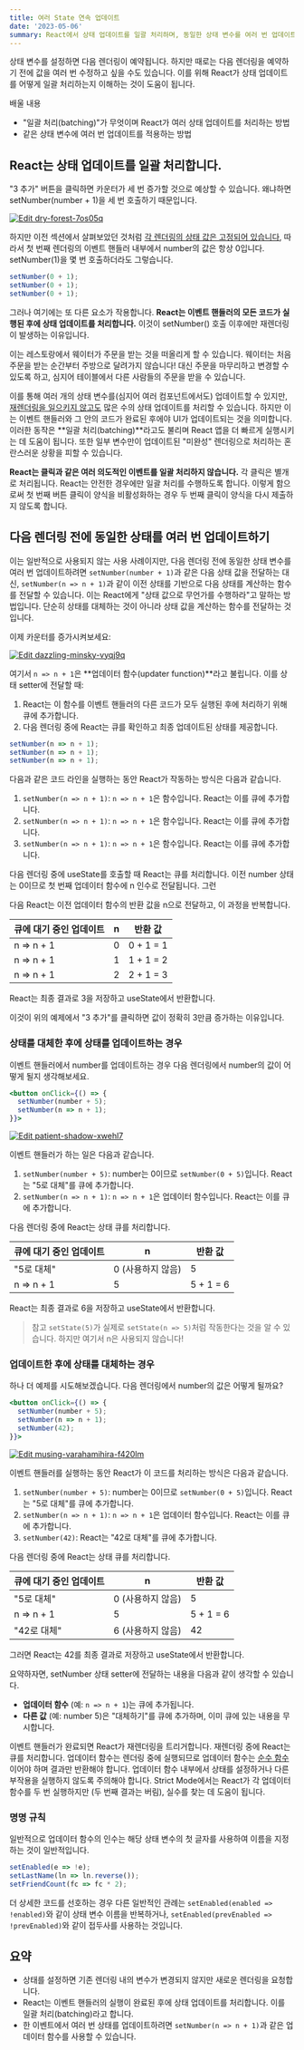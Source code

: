 ```yaml
---
title: 여러 State 연속 업데이트
date: '2023-05-06'
summary: React에서 상태 업데이트를 일괄 처리하며, 동일한 상태 변수를 여러 번 업데이트하려면 업데이터 함수를 사용하는 방법을 이해합니다.
---
```


<TOCInline toc={props.toc} asDisclosure />


상태 변수를 설정하면 다음 렌더링이 예약됩니다. 하지만 때로는 다음 렌더링을 예약하기 전에 값을 여러 번 수정하고 싶을 수도 있습니다. 이를 위해 React가 상태 업데이트를 어떻게 일괄 처리하는지 이해하는 것이 도움이 됩니다.

배울 내용

- "일괄 처리(batching)"가 무엇이며 React가 여러 상태 업데이트를 처리하는 방법
- 같은 상태 변수에 여러 번 업데이트를 적용하는 방법

## React는 상태 업데이트를 일괄 처리합니다.

"3 추가" 버튼을 클릭하면 카운터가 세 번 증가할 것으로 예상할 수 있습니다. 왜냐하면 setNumber(number + 1)을 세 번 호출하기 때문입니다.

[![Edit dry-forest-7os05q](https://codesandbox.io/static/img/play-codesandbox.svg)](https://codesandbox.io/s/dry-forest-7os05q?autoresize=1&fontsize=14&hidenavigation=1&theme=dark)



하지만 이전 섹션에서 살펴보았던 것처럼 [각 렌더링의 상태 값은 고정되어 있습니다](https://react.dev/learn/state-as-a-snapshot#rendering-takes-a-snapshot-in-time), 따라서 첫 번째 렌더링의 이벤트 핸들러 내부에서 number의 값은 항상 0입니다. setNumber(1)을 몇 번 호출하더라도 그렇습니다.

```jsx
setNumber(0 + 1);
setNumber(0 + 1);
setNumber(0 + 1);
```

그러나 여기에는 또 다른 요소가 작용합니다. **React는 이벤트 핸들러의 모든 코드가 실행된 후에 상태 업데이트를 처리합니다.** 이것이 setNumber() 호출 이후에만 재렌더링이 발생하는 이유입니다.

이는 레스토랑에서 웨이터가 주문을 받는 것을 떠올리게 할 수 있습니다. 웨이터는 처음 주문을 받는 순간부터 주방으로 달려가지 않습니다! 대신 주문을 마무리하고 변경할 수 있도록 하고, 심지어 테이블에서 다른 사람들의 주문을 받을 수 있습니다.

이를 통해 여러 개의 상태 변수를(심지어 여러 컴포넌트에서도) 업데이트할 수 있지만, [재렌더링을 일으키지 않고도](https://react.dev/learn/render-and-commit#re-renders-when-state-updates) 많은 수의 상태 업데이트를 처리할 수 있습니다. 하지만 이는 이벤트 핸들러와 그 안의 코드가 완료된 후에야 UI가 업데이트되는 것을 의미합니다. 이러한 동작은 **일괄 처리(batching)**라고도 불리며 React 앱을 더 빠르게 실행시키는 데 도움이 됩니다. 또한 일부 변수만이 업데이트된 "미완성" 렌더링으로 처리하는 혼란스러운 상황을 피할 수 있습니다.

**React는 클릭과 같은 여러 의도적인 이벤트를 일괄 처리하지 않습니다.** 각 클릭은 별개로 처리됩니다. React는 안전한 경우에만 일괄 처리를 수행하도록 합니다. 이렇게 함으로써 첫 번째 버튼 클릭이 양식을 비활성화하는 경우 두 번째 클릭이 양식을 다시 제출하지 않도록 합니다.

## 다음 렌더링 전에 동일한 상태를 여러 번 업데이트하기

이는 일반적으로 사용되지 않는 사용 사례이지만, 다음 렌더링 전에 동일한 상태 변수를 여러 번 업데이트하려면 `setNumber(number + 1)`과 같은 다음 상태 값을 전달하는 대신, `setNumber(n => n + 1)`과 같이 이전 상태를 기반으로 다음 상태를 계산하는 함수를 전달할 수 있습니다. 이는 React에게 "상태 값으로 무언가를 수행하라"고 말하는 방법입니다. 단순히 상태를 대체하는 것이 아니라 상태 값을 계산하는 함수를 전달하는 것입니다.

이제 카운터를 증가시켜보세요:

[![Edit dazzling-minsky-vyqj9q](https://codesandbox.io/static/img/play-codesandbox.svg)](https://codesandbox.io/s/dazzling-minsky-vyqj9q?autoresize=1&fontsize=14&hidenavigation=1&theme=dark)



여기서 `n => n + 1`은 **업데이터 함수(updater function)**라고 불립니다. 이를 상태 setter에 전달할 때:

1.  React는 이 함수를 이벤트 핸들러의 다른 코드가 모두 실행된 후에 처리하기 위해 큐에 추가합니다.
2.  다음 렌더링 중에 React는 큐를 확인하고 최종 업데이트된 상태를 제공합니다.

```jsx
setNumber(n => n + 1);
setNumber(n => n + 1);
setNumber(n => n + 1);
```

다음과 같은 코드 라인을 실행하는 동안 React가 작동하는 방식은 다음과 같습니다.

1.  `setNumber(n => n + 1)`: `n => n + 1`은 함수입니다. React는 이를 큐에 추가합니다.
2.  `setNumber(n => n + 1)`: `n => n + 1`은 함수입니다. React는 이를 큐에 추가합니다.
3.  `setNumber(n => n + 1)`: `n => n + 1`은 함수입니다. React는 이를 큐에 추가합니다.

다음 렌더링 중에 useState를 호출할 때 React는 큐를 처리합니다. 이전 number 상태는 0이므로 첫 번째 업데이터 함수에 n 인수로 전달됩니다. 그런

 다음 React는 이전 업데이터 함수의 반환 값을 n으로 전달하고, 이 과정을 반복합니다.

| 큐에 대기 중인 업데이트 | n | 반환 값 |
| --- | --- | --- |
| n => n + 1 | 0 | 0 + 1 = 1 |
| n => n + 1 | 1 | 1 + 1 = 2 |
| n => n + 1 | 2 | 2 + 1 = 3 |

React는 최종 결과로 3을 저장하고 useState에서 반환합니다.

이것이 위의 예제에서 "3 추가"를 클릭하면 값이 정확히 3만큼 증가하는 이유입니다.

### 상태를 대체한 후에 상태를 업데이트하는 경우

이벤트 핸들러에서 number를 업데이트하는 경우 다음 렌더링에서 number의 값이 어떻게 될지 생각해보세요.

```jsx
<button onClick={() => {
  setNumber(number + 5);
  setNumber(n => n + 1);
}}>
```

[![Edit patient-shadow-xwehl7](https://codesandbox.io/static/img/play-codesandbox.svg)](https://codesandbox.io/s/patient-shadow-xwehl7?autoresize=1&fontsize=14&hidenavigation=1&theme=dark)


이벤트 핸들러가 하는 일은 다음과 같습니다.

1.  `setNumber(number + 5)`: number는 0이므로 `setNumber(0 + 5)`입니다. React는 "5로 대체"를 큐에 추가합니다.
2.  `setNumber(n => n + 1)`: `n => n + 1`은 업데이터 함수입니다. React는 이를 큐에 추가합니다.

다음 렌더링 중에 React는 상태 큐를 처리합니다.

| 큐에 대기 중인 업데이트 | n | 반환 값 |
| --- | --- | --- |
| "5로 대체" | 0 (사용하지 않음) | 5 |
| n => n + 1 | 5 | 5 + 1 = 6 |

React는 최종 결과로 6을 저장하고 useState에서 반환합니다.

> 참고 
`setState(5)`가 실제로 `setState(n => 5)`처럼 작동한다는 것을 알 수 있습니다. 하지만 여기서 n은 사용되지 않습니다!

### 업데이트한 후에 상태를 대체하는 경우

하나 더 예제를 시도해보겠습니다. 다음 렌더링에서 number의 값은 어떻게 될까요?

```jsx
<button onClick={() => {
  setNumber(number + 5);
  setNumber(n => n + 1);
  setNumber(42);
}}>
```
[![Edit musing-varahamihira-f420lm](https://codesandbox.io/static/img/play-codesandbox.svg)](https://codesandbox.io/s/musing-varahamihira-f420lm?autoresize=1&fontsize=14&hidenavigation=1&theme=dark)


이벤트 핸들러를 실행하는 동안 React가 이 코드를 처리하는 방식은 다음과 같습니다.

1.  `setNumber(number + 5)`: number는 0이므로 `setNumber(0 + 5)`입니다. React는 "5로 대체"를 큐에 추가합니다.
2.  `setNumber(n => n + 1)`: `n => n + 1`은 업데이터 함수입니다. React는 이를 큐에 추가합니다.
3.  `setNumber(42)`: React는 "42로 대체"를 큐에 추가합니다.

다음 렌더링 중에 React는 상태 큐를 처리합니다.

| 큐에 대기 중인 업데이트 | n | 반환 값 |
| --- | --- | --- |
| "5로 대체" | 0 (사용하지 않음) | 5 |
| n => n + 1 | 5 | 5 + 1 = 6 |
| "42로 대체" | 6 (사용하지 않음) | 42 |

그러면 React는 42를 최종 결과로 저장하고 useState에서 반환합니다.

요약하자면, setNumber 상태 setter에 전달하는 내용을 다음과 같이 생각할 수 있습니다.

- **업데이터 함수** (예: `n => n + 1`)는 큐에 추가됩니다.
- **다른 값** (예: number 5)은 "대체하기"를 큐에 추가하며, 이미 큐에 있는 내용을 무시합니다.

이벤트 핸들러가 완료되면 React가 재렌더링을 트리거합니다. 재렌더링 중에 React는 큐를 처리합니다. 업데이터 함수는 렌더링 중에 실행되므로 업데이터 함수는 [순수 함수](https://react.dev/learn/keeping-components-pure)이어야 하며 결과만 반환해야 합니다. 업데이터 함수 내부에서 상태를 설정하거나 다른 부작용을 실행하지 않도록 주의해야 합니다. Strict Mode에서는 React가 각 업데이터 함수를 두 번 실행하지만 (두 번째 결과는 버림), 실수를 찾는 데 도움이 됩니다.

### 명명 규칙

일반적으로 업데이터 함수의 인수는 해당 상태 변수의 첫 글자를 사용하여 이름을 지정하는 것이 일반적입니다.

```jsx
setEnabled(e => !e);
setLastName(ln => ln.reverse());
setFriendCount(fc => fc * 2);
```

더 상세한 코드를 선호하는 경우 다른 일반적인 관례는 `setEnabled(enabled => !enabled)`와 같이 상태 변수 이름을 반복하거나, `setEnabled(prevEnabled => !prevEnabled)`와 같이 접두사를 사용하는 것입니다.

## 요약

- 상태를 설정하면 기존 렌더링 내의 변수가 변경되지 않지만 새로운 렌더링을 요청합니다.
- React는 이벤트 핸들러의 실행이 완료된 후에 상태 업데이트를 처리합니다. 이를 일괄 처리(batching)라고 합니다.
- 한 이벤트에서 여러 번 상태를 업데이트하려면 `setNumber(n => n + 1)`과 같은 업데이터 함수를 사용할 수 있습니다.

